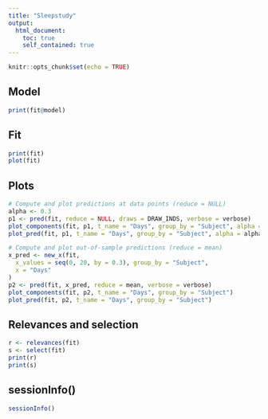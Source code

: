 ```yaml
---
title: "Sleepstudy"
output:
  html_document:
    toc: true
    self_contained: true
---
```


```r
knitr::opts_chunk$set(echo = TRUE)
```

## Model

```r
print(fit@model)
```

## Fit

```r
print(fit)
plot(fit)
```

## Plots

```r
# Compute and plot predictions at data points (reduce = NULL)
alpha <- 0.3
p1 <- pred(fit, reduce = NULL, draws = DRAW_INDS, verbose = verbose)
plot_components(fit, p1, t_name = "Days", group_by = "Subject", alpha = alpha)
plot_pred(fit, p1, t_name = "Days", group_by = "Subject", alpha = alpha)
```

```r
# Compute and plot out-of-sample predictions (reduce = mean)
x_pred <- new_x(fit,
  x_values = seq(0, 20, by = 0.3), group_by = "Subject",
  x = "Days"
)
p2 <- pred(fit, x_pred, reduce = mean, verbose = verbose)
plot_components(fit, p2, t_name = "Days", group_by = "Subject")
plot_pred(fit, p2, t_name = "Days", group_by = "Subject")
```

## Relevances and selection
```r
r <- relevances(fit)
s <- select(fit)
print(r)
print(s)
```

## sessionInfo()
```r
sessionInfo()
```
